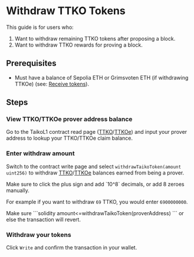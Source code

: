 
# Withdraw TTKO Tokens

This guide is for users who:

1. Want to withdraw remaining TTKO tokens after proposing a block.
2. Want to withdraw TTKO rewards for proving a block.

## Prerequisites

- Must have a balance of Sepolia ETH or Grimsvoten ETH (if withdrawing TTKOe) (see: [Receive tokens](/docs/guides/receive-tokens)).

## Steps

<Steps>

### View TTKO/TTKOe prover address balance

Go to the TaikoL1 contract read page ([TTKO](https://sepolia.etherscan.io/address/0x6375394335f34848b850114b66A49D6F47f2cdA8#readProxyContract#F10)/[TTKOe](https://explorer.test.taiko.xyz/address/0x4e7c942D51d977459108bA497FDc71ae0Fc54a00/read-proxy#address-tabs)) and input your prover address to lookup your TTKO/TTKOe claim balance.

### Enter withdraw amount

Switch to the contract write page and select `withdrawTaikoToken(amount uint256)` to withdraw [TTKO](https://sepolia.etherscan.io/address/0x6375394335f34848b850114b66A49D6F47f2cdA8#writeProxyContract#F11)/[TTKOe](https://explorer.test.taiko.xyz/address/0x4e7c942D51d977459108bA497FDc71ae0Fc54a00/write-proxy#address-tabs) balances earned from being a prover.

<Callout type="warning">
  Make sure to click the plus sign and add `10^8` decimals, or add 8 zeroes
  manually.
</Callout>

For example if you want to withdraw `69` TTKO, you would enter `6900000000`.

<Callout type="warning">
Make sure
```solidity
amount<=withdrawTaikoToken(proverAddress)
```
or else the transaction will revert.
</Callout>

### Withdraw your tokens

Click `Write` and confirm the transaction in your wallet.

</Steps>

